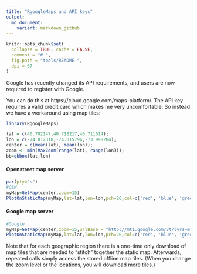 ```yaml
---
title: "RgoogleMaps and API keys"
output:
  md_document:
    variant: markdown_github
---
```



```r
knitr::opts_chunk$set(
  collapse = TRUE, cache = FALSE,
  comment = "# ",
  fig.path = "tools/README-",
  dpi = 67
)
```

Google has recently changed its API requirements, and users are now required to register with Google. 
	
You can do this at https://cloud.google.com/maps-platform/. The API key requires a valid credit card which makes me very uncomfortable.
So instead we have a workaround using map tiles:

```r
library(RgoogleMaps)

lat = c(40.702147,40.718217,40.711614);
lon = c(-74.012318,-74.015794,-73.998284);
center = c(mean(lat), mean(lon));
zoom <- min(MaxZoom(range(lat), range(lon)));
bb=qbbox(lat,lon)

```


#### Openstreet map server

```r

par(pty="s")
#OSM
myMap=GetMap(center,zoom=15)
PlotOnStaticMap(myMap,lat=lat,lon=lon,pch=20,col=c('red', 'blue', 'green'),cex=2)

```


#### Google map server

```r
#Google
myMap=GetMap(center,zoom=15,urlBase = "http://mt1.google.com/vt/lyrs=m", tileDir= "~/mapTiles/Google/")
PlotOnStaticMap(myMap,lat=lat,lon=lon,pch=20,col=c('red', 'blue', 'green'),cex=2)

```


Note that for each geographic region there is a one-time only download of map tiles that are needed to "stitch" together the static map. Afterwards, repeated calls simply access the stored offline map tiles. (When you change the zoom level or the locations, you will download more tiles.)